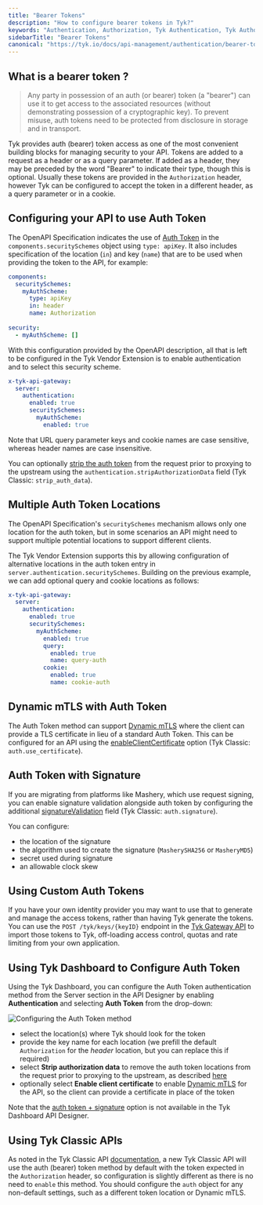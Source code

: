 ```yaml
---
title: "Bearer Tokens"
description: "How to configure bearer tokens in Tyk?"
keywords: "Authentication, Authorization, Tyk Authentication, Tyk Authorization, Secure APIs, Bearer Tokens"
sidebarTitle: "Bearer Tokens"
canonical: "https://tyk.io/docs/api-management/authentication/bearer-token"
---
```


## What is a bearer token ?

> Any party in possession of an auth (or bearer) token (a "bearer") can use it to get access to the associated resources (without demonstrating possession of a cryptographic key). To prevent misuse, auth tokens need to be protected from disclosure in storage and in transport.

Tyk provides auth (bearer) token access as one of the most convenient building blocks for managing security to your API. Tokens are added to a request as a header or as a query parameter. If added as a header, they may be preceded by the word "Bearer" to indicate their type, though this is optional. Usually these tokens are provided in the `Authorization` header, however Tyk can be configured to accept the token in a different header, as a query parameter or in a cookie.

## Configuring your API to use Auth Token

The OpenAPI Specification indicates the use of [Auth Token](https://swagger.io/docs/specification/v3_0/authentication/bearer-authentication/) in the `components.securitySchemes` object using `type: apiKey`. It also includes specification of the location (`in`) and key (`name`) that are to be used when providing the token to the API, for example:

```yaml
components:
  securitySchemes:
    myAuthScheme:
      type: apiKey
      in: header
      name: Authorization
      
security:
  - myAuthScheme: []
```

With this configuration provided by the OpenAPI description, all that is left to be configured in the Tyk Vendor Extension is to enable authentication and to select this security scheme.

```yaml
x-tyk-api-gateway:
  server:
    authentication:
      enabled: true
      securitySchemes:
        myAuthScheme:
          enabled: true
```

Note that URL query parameter keys and cookie names are case sensitive, whereas header names are case insensitive.

You can optionally [strip the auth token](/5.8/api-management/client-authentication#managing-authorization-data) from the request prior to proxying to the upstream using the `authentication.stripAuthorizationData` field  (Tyk Classic: `strip_auth_data`).

## Multiple Auth Token Locations

The OpenAPI Specification's `securitySchemes` mechanism allows only one location for the auth token, but in some scenarios an API might need to support multiple potential locations to support different clients.

The Tyk Vendor Extension supports this by allowing configuration of alternative locations in the auth token entry in `server.authentication.securitySchemes`. Building on the previous example, we can add optional query and cookie locations as follows:

```yaml
x-tyk-api-gateway:
  server:
    authentication:
      enabled: true
      securitySchemes:
        myAuthScheme:
          enabled: true
          query:
            enabled: true
            name: query-auth
          cookie:
            enabled: true
            name: cookie-auth
```

## Dynamic mTLS with Auth Token
The Auth Token method can support [Dynamic mTLS](/5.8/basic-config-and-security/security/mutual-tls/client-mtls#dynamic-mtls) where the client can provide a TLS certificate in lieu of a standard Auth Token. This can be configured for an API using the [enableClientCertificate](/5.8/api-management/gateway-config-tyk-oas#token)  option (Tyk Classic: `auth.use_certificate`).

## Auth Token with Signature

If you are migrating from platforms like Mashery, which use request signing, you can enable signature validation alongside auth token by configuring the additional [signatureValidation](/5.8/api-management/gateway-config-tyk-oas#token) field (Tyk Classic: `auth.signature`).

You can configure:

- the location of the signature
- the algorithm used to create the signature (`MasherySHA256` or `MasheryMD5`)
- secret used during signature
- an allowable clock skew

## Using Custom Auth Tokens

If you have your own identity provider you may want to use that to generate and manage the access tokens, rather than having Tyk generate the tokens. You can use the `POST /tyk/keys/{keyID}` endpoint in the [Tyk Gateway API](/5.8/tyk-gateway-api) to import those tokens to Tyk, off-loading access control, quotas and rate limiting from your own application.

## Using Tyk Dashboard to Configure Auth Token

Using the Tyk Dashboard, you can configure the Auth Token authentication method from the Server section in the API Designer by enabling **Authentication** and selecting **Auth Token** from the drop-down:

<img src="/img/api-management/security/client-mtls-api-setup.png" alt="Configuring the Auth Token method" />

- select the location(s) where Tyk should look for the token
- provide the key name for each location (we prefill the default `Authorization` for the *header* location, but you can replace this if required)
- select **Strip authorization data** to remove the auth token locations from the request prior to proxying to the upstream, as described [here](/5.8/api-management/client-authentication#managing-authorization-data)
- optionally select **Enable client certificate** to enable [Dynamic mTLS](/5.8/basic-config-and-security/security/mutual-tls/client-mtls#dynamic-mtls) for the API, so the client can provide a certificate in place of the token

Note that the [auth token + signature](/5.8/api-management/authentication/bearer-token#auth-token-with-signature) option is not available in the Tyk Dashboard API Designer.


## Using Tyk Classic APIs

As noted in the Tyk Classic API [documentation](/5.8/api-management/gateway-config-tyk-classic#configuring-authentication-for-tyk-classic-apis), a new Tyk Classic API will use the auth (bearer) token method by default with the token expected in the `Authorization` header, so configuration is slightly different as there is no need to `enable` this method. You should configure the `auth` object for any non-default settings, such as a different token location or Dynamic mTLS.



